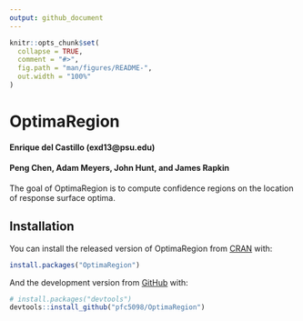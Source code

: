 ```yaml
---
output: github_document
---
```


<!-- README.md is generated from README.Rmd. Please edit that file -->

```r
knitr::opts_chunk$set(
  collapse = TRUE,
  comment = "#>",
  fig.path = "man/figures/README-",
  out.width = "100%"
)
```

# OptimaRegion

#### Enrique del Castillo (exd13@psu.edu)
#### Peng Chen, Adam Meyers, John Hunt, and James Rapkin


<!-- badges: start -->
<!-- badges: end -->

The goal of OptimaRegion is to compute confidence regions on the location of response surface optima.

## Installation

You can install the released version of OptimaRegion from [CRAN](https://CRAN.R-project.org) with:

``` r
install.packages("OptimaRegion")
```

And the development version from [GitHub](https://github.com/) with:

``` r
# install.packages("devtools")
devtools::install_github("pfc5098/OptimaRegion")
```
